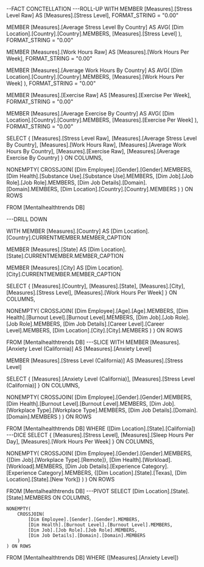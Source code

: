 --FACT CONCTELLATION
---ROLL-UP
WITH 
MEMBER [Measures].[Stress Level Raw] AS 
    [Measures].[Stress Level],
    FORMAT_STRING = "0.00"

MEMBER [Measures].[Average Stress Level By Country] AS 
    AVG(
        [Dim Location].[Country].[Country].MEMBERS,
        [Measures].[Stress Level]
    ),
    FORMAT_STRING = "0.00"

MEMBER [Measures].[Work Hours Raw] AS 
    [Measures].[Work Hours Per Week],
    FORMAT_STRING = "0.00"

MEMBER [Measures].[Average Work Hours By Country] AS 
    AVG(
        [Dim Location].[Country].[Country].MEMBERS,
        [Measures].[Work Hours Per Week]
    ),
    FORMAT_STRING = "0.00"

MEMBER [Measures].[Exercise Raw] AS 
    [Measures].[Exercise Per Week],
    FORMAT_STRING = "0.00"

MEMBER [Measures].[Average Exercise By Country] AS 
    AVG(
        [Dim Location].[Country].[Country].MEMBERS,
        [Measures].[Exercise Per Week]
    ),
    FORMAT_STRING = "0.00"

SELECT 
{
    [Measures].[Stress Level Raw], 
    [Measures].[Average Stress Level By Country],
    [Measures].[Work Hours Raw],
    [Measures].[Average Work Hours By Country],
    [Measures].[Exercise Raw],
    [Measures].[Average Exercise By Country]
} ON COLUMNS,

NONEMPTY(
    CROSSJOIN(
        [Dim Employee].[Gender].[Gender].MEMBERS,
        [Dim Health].[Substance Use].[Substance Use].MEMBERS,
        [Dim Job].[Job Role].[Job Role].MEMBERS,
        [Dim Job Details].[Domain].[Domain].MEMBERS,
        [Dim Location].[Country].[Country].MEMBERS
    )
) ON ROWS

FROM [Mentalhealthtrends DB]

---DRILL DOWN

WITH 
MEMBER [Measures].[Country] AS 
    [Dim Location].[Country].CURRENTMEMBER.MEMBER_CAPTION

MEMBER [Measures].[State] AS 
    [Dim Location].[State].CURRENTMEMBER.MEMBER_CAPTION

MEMBER [Measures].[City] AS 
    [Dim Location].[City].CURRENTMEMBER.MEMBER_CAPTION

SELECT 
{
    [Measures].[Country],
    [Measures].[State],
    [Measures].[City],
    [Measures].[Stress Level],
    [Measures].[Work Hours Per Week]
} ON COLUMNS,

NONEMPTY(
    CROSSJOIN(
        [Dim Employee].[Age].[Age].MEMBERS,
        [Dim Health].[Burnout Level].[Burnout Level].MEMBERS,
        [Dim Job].[Job Role].[Job Role].MEMBERS,
        [Dim Job Details].[Career Level].[Career Level].MEMBERS,
        [Dim Location].[City].[City].MEMBERS
    )
) ON ROWS

FROM [Mentalhealthtrends DB]
---SLICE
WITH 
MEMBER [Measures].[Anxiety Level (California)] AS 
    [Measures].[Anxiety Level]

MEMBER [Measures].[Stress Level (California)] AS 
    [Measures].[Stress Level]

SELECT 
{
    [Measures].[Anxiety Level (California)], 
    [Measures].[Stress Level (California)]
} ON COLUMNS,

NONEMPTY(
    CROSSJOIN(
        [Dim Employee].[Gender].[Gender].MEMBERS,
        [Dim Health].[Burnout Level].[Burnout Level].MEMBERS,
        [Dim Job].[Workplace Type].[Workplace Type].MEMBERS,
        [Dim Job Details].[Domain].[Domain].MEMBERS
    )
) ON ROWS

FROM [Mentalhealthtrends DB]
WHERE ([Dim Location].[State].[California])
---DICE
SELECT 
{
    [Measures].[Stress Level],
    [Measures].[Sleep Hours Per Day],
    [Measures].[Work Hours Per Week]
} ON COLUMNS,

NONEMPTY(
    CROSSJOIN(
        [Dim Employee].[Gender].[Gender].MEMBERS,
        {[Dim Job].[Workplace Type].[Remote]},
        [Dim Health].[Workload].[Workload].MEMBERS,
        [Dim Job Details].[Experience Category].[Experience Category].MEMBERS,
        {[Dim Location].[State].[Texas], [Dim Location].[State].[New York]}
    )
) ON ROWS

FROM [Mentalhealthtrends DB]
---PIVOT
SELECT 
    [Dim Location].[State].[State].MEMBERS ON COLUMNS,

    NONEMPTY(
        CROSSJOIN(
            [Dim Employee].[Gender].[Gender].MEMBERS,
            [Dim Health].[Burnout Level].[Burnout Level].MEMBERS,
            [Dim Job].[Job Role].[Job Role].MEMBERS,
            [Dim Job Details].[Domain].[Domain].MEMBERS
        )
    ) ON ROWS

FROM [Mentalhealthtrends DB]
WHERE ([Measures].[Anxiety Level])